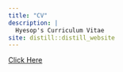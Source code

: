 ```yaml
---
title: "CV"
description: |
  Hyesop's Curriculum Vitae
site: distill::distill_website
---
```



[Click Here](https://tiny.cc/hyesopCV)
